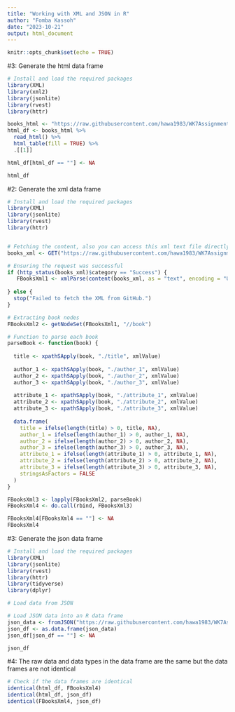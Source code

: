 ---
title: "Working with XML and JSON in R"
author: "Fomba Kassoh"
date: "2023-10-21"
output: html_document
---

```{r setup, include=FALSE}
knitr::opts_chunk$set(echo = TRUE)
```

#3: Generate the html data frame

```{r read html html}
# Install and load the required packages
library(XML)
library(xml2)
library(jsonlite)
library(rvest)
library(httr)

books_html <- "https://raw.githubusercontent.com/hawa1983/WK7Assignment/main/books.html"
html_df <- books_html %>% 
  read_html() %>%
  html_table(fill = TRUE) %>%
  .[[1]]

html_df[html_df == ""] <- NA

html_df

```

#2: Generate the xml data frame

```{r read xml}
# Install and load the required packages
library(XML)
library(jsonlite)
library(rvest)
library(httr)


# Fetching the content, also you can access this xml text file directly on the web by clicking on the link below.
books_xml <- GET("https://raw.githubusercontent.com/hawa1983/WK7Assignment/main/books.xml")

# Ensuring the request was successful
if (http_status(books_xml)$category == "Success") {
   FBooksXml1 <- xmlParse(content(books_xml, as = "text", encoding = "UTF-8"))
  
} else {
  stop("Failed to fetch the XML from GitHub.")
}

# Extracting book nodes
FBooksXml2 <- getNodeSet(FBooksXml1, "//book")

# Function to parse each book
parseBook <- function(book) {
  
  title <- xpathSApply(book, "./title", xmlValue)
  
  author_1 <- xpathSApply(book, "./author_1", xmlValue)
  author_2 <- xpathSApply(book, "./author_2", xmlValue)
  author_3 <- xpathSApply(book, "./author_3", xmlValue)
  
  attribute_1 <- xpathSApply(book, "./attribute_1", xmlValue)
  attribute_2 <- xpathSApply(book, "./attribute_2", xmlValue)
  attribute_3 <- xpathSApply(book, "./attribute_3", xmlValue)
  
  data.frame(
    title = ifelse(length(title) > 0, title, NA),
    author_1 = ifelse(length(author_1) > 0, author_1, NA),
    author_2 = ifelse(length(author_2) > 0, author_2, NA),
    author_3 = ifelse(length(author_3) > 0, author_3, NA),
    attribute_1 = ifelse(length(attribute_1) > 0, attribute_1, NA),
    attribute_2 = ifelse(length(attribute_2) > 0, attribute_2, NA),
    attribute_3 = ifelse(length(attribute_3) > 0, attribute_3, NA),
    stringsAsFactors = FALSE
  )
}

FBooksXml3 <- lapply(FBooksXml2, parseBook)
FBooksXml4 <- do.call(rbind, FBooksXml3)

FBooksXml4[FBooksXml4 == ""] <- NA
FBooksXml4
```


#3: Generate the json data frame
```{r read json}
# Install and load the required packages
library(XML)
library(jsonlite)
library(rvest)
library(httr)
library(tidyverse)
library(dplyr)

# Load data from JSON

# Load JSON data into an R data frame
json_data <- fromJSON("https://raw.githubusercontent.com/hawa1983/WK7Assignment/main/books.json")
json_df <- as.data.frame(json_data)
json_df[json_df == ""] <- NA

json_df
```

#4: The raw data and data types in the data frame are the same but the data frames are not identical
```{r compare data frames}
# Check if the data frames are identical
identical(html_df, FBooksXml4)
identical(html_df, json_df)
identical(FBooksXml4, json_df)
```


